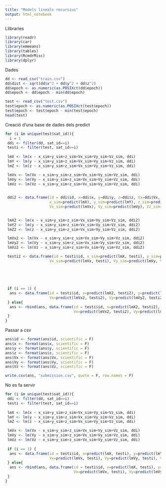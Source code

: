 ```yaml
---
title: "Models lineals recursius"
output: html_notebook
---
```

Llibraries
```r
library(readr)
library(car)
library(emmeans)
library(tables)
library(RcmdrMisc)
library(dplyr)
```
Dades
```r
dd <- read_csv("train.csv")
dd$dist <- sqrt(dd$x^2 + dd$y^2 + dd$z^2)
dd$epoch <- as.numeric(as.POSIXct(dd$epoch))
dd$epoch <- dd$epoch - min(dd$epoch)

test <- read_csv("test.csv")
test$epoch <- as.numeric(as.POSIXct(test$epoch))
test$epoch <- test$epoch - min(test$epoch)
head(test)
```

Creació d'una base de dades dels predict
```r
for (i in unique(test$sat_id)){
  i = 1
 ddi <- filter(dd, sat_id==i)
 testi <- filter(test, sat_id==i)
  
 lmX <- lm(x ~ x_sim+y_sim+z_sim+Vx_sim+Vy_sim+Vz_sim, ddi)
 lmY <- lm(y ~ x_sim+y_sim+z_sim+Vx_sim+Vy_sim+Vz_sim, ddi)
 lmZ <- lm(z ~ x_sim+y_sim+z_sim+Vx_sim+Vy_sim+Vz_sim, ddi)

 lmVx <- lm(Vx ~ x_sim+y_sim+z_sim+Vx_sim+Vy_sim+Vz_sim, ddi)
 lmVy <- lm(Vy ~ x_sim+y_sim+z_sim+Vx_sim+Vy_sim+Vz_sim, ddi)
 lmVz <- lm(Vz ~ x_sim+y_sim+z_sim+Vx_sim+Vy_sim+Vz_sim, ddi)
  

 ddi2 <- data.frame(id = ddi$id, x=ddi$x, y=ddi$y, z=ddi$z, Vx=ddi$Vx, Vy=ddi$Vy, Vz=ddi$Vz, 
                    x_sim=predict(lmX), y_sim=predict(lmY), z_sim=predict(lmZ), 
                    Vx_sim=predict(lmVx), Vy_sim=predict(lmVy), Vz_sim=predict(lmVz))

  
 lmX2 <- lm(x ~ x_sim+y_sim+z_sim+Vx_sim+Vy_sim+Vz_sim, ddi2)
 lmY2 <- lm(y ~ x_sim+y_sim+z_sim+Vx_sim+Vy_sim+Vz_sim, ddi2)
 lmZ2 <- lm(z ~ x_sim+y_sim+z_sim+Vx_sim+Vy_sim+Vz_sim, ddi2)

 lmVx2 <- lm(Vx ~ x_sim+y_sim+z_sim+Vx_sim+Vy_sim+Vz_sim, ddi2)
 lmVy2 <- lm(Vy ~ x_sim+y_sim+z_sim+Vx_sim+Vy_sim+Vz_sim, ddi2)
 lmVz2 <- lm(Vz ~ x_sim+y_sim+z_sim+Vx_sim+Vy_sim+Vz_sim, ddi2)

 testi2 <- data.frame(id = testi$id, x_sim=predict(lmX, testi), y_sim=predict(lmY, testi), z_sim=predict(lmZ, testi), 
                    Vx_sim=predict(lmVx, testi), Vy_sim=predict(lmVy, testi), Vz_sim=predict(lmVz, testi))
 
 
 
 
 
 if (i == 1) {
  ans <- data.frame(id = testi$id, x=predict(lmX2, testi2), y=predict(lmY2, testi2), z=predict(lmZ2, testi2), 
                    Vx=predict(lmVx2, testi2), Vy=predict(lmVy2, testi2), Vz=predict(lmVz2, testi2))
 } else{
  ans <- rbind(ans, data.frame(id = testi$id, x=predict(lmX2, testi2), y=predict(lmY2, testi2), z=predict(lmZ2, testi2), 
                               Vx=predict(lmVx2, testi2), Vy=predict(lmVy2, testi2), Vz=predict(lmVz2, testi2)))
 }
}
```


Passar a csv
```r
ans$id <- format(ans$id, scientific = F)
ans$x <- format(ans$x, scientific = F)
ans$y <- format(ans$y, scientific = F)
ans$z <- format(ans$z, scientific = F)
ans$Vx <- format(ans$Vx, scientific = F)
ans$Vy <- format(ans$Vy, scientific = F)
ans$Vz <- format(ans$Vz, scientific = F)

write.csv(ans, "submission.csv", quote = F, row.names = F)
```
















No es fa servir

```r
for (i in unique(test$sat_id)){
 ddi <- filter(dd, sat_id==i)
 testi <- filter(test, sat_id==i)
  
 lmX <- lm(x ~ x_sim+y_sim+z_sim+Vx_sim+Vy_sim+Vz_sim, ddi)
 lmY <- lm(y ~ x_sim+y_sim+z_sim+Vx_sim+Vy_sim+Vz_sim, ddi)
 lmZ <- lm(z ~ x_sim+y_sim+z_sim+Vx_sim+Vy_sim+Vz_sim, ddi)

 lmVx <- lm(Vx ~ x_sim+y_sim+z_sim+Vx_sim+Vy_sim+Vz_sim, ddi)
 lmVy <- lm(Vy ~ x_sim+y_sim+z_sim+Vx_sim+Vy_sim+Vz_sim, ddi)
 lmVz <- lm(Vz ~ x_sim+y_sim+z_sim+Vx_sim+Vy_sim+Vz_sim, ddi)
  
 if (i == 1) {
  ans <- data.frame(id = testi$id, x=predict(lmX, testi), y=predict(lmY, testi), z=predict(lmZ, testi), 
                    Vx=predict(lmVx, testi), Vy=predict(lmVy, testi), Vz=predict(lmVz, testi))
 } else{
  ans <- rbind(ans, data.frame(id = testi$id, x=predict(lmX, testi), y=predict(lmY, testi), z=predict(lmZ, testi), 
                               Vx=predict(lmVx, testi), Vy=predict(lmVy, testi), Vz=predict(lmVz, testi)))
 }
}
```
